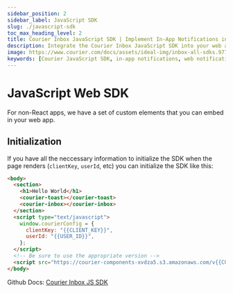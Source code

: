 ```yaml
---
sidebar_position: 2
sidebar_label: JavaScript SDK
slug: ./javascript-sdk
toc_max_heading_level: 2
title: Courier Inbox JavaScript SDK | Implement In-App Notifications in Web Apps
description: Integrate the Courier Inbox JavaScript SDK into your web apps to send and manage in-app notifications effortlessly. Learn setup, customization, and key features for web notification delivery.
image: https://www.courier.com/docs/assets/ideal-img/inbox-all-sdks.977e39a.1200.png
keywords: [Courier JavaScript SDK, in-app notifications, web notifications, Courier Inbox, JavaScript notification SDK, custom notifications, web app integration]
---
```

# JavaScript Web SDK

For non-React apps, we have a set of custom elements that you can embed in your web app. 

## Initialization

If you have all the neccessary information to initialize the SDK when the page renders (`clientKey`, `userId`, etc) you can initialize the SDK like this:

```html
<body>
  <section>
    <h1>Hello World</h1>
    <courier-toast></courier-toast>
    <courier-inbox></courier-inbox>
  </section>
  <script type="text/javascript">
    window.courierConfig = {
      clientKey: "{{CLIENT_KEY}}",
      userId: "{{USER_ID}}",
    };
  </script>
  <!-- Be sure to use the appropriate version -->
  <script src="https://courier-components-xvdza5.s3.amazonaws.com/v{{CURRENT_VERSION}}.js"></script>
</body>
```

Github Docs: [Courier Inbox JS SDK](https://github.com/trycourier/courier-react/tree/main/packages/components)